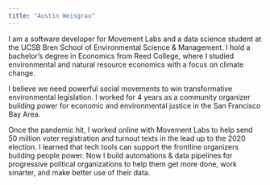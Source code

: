 ```yaml
---
title: "Austin Weisgrau"
---
```


I am a software developer for Movement Labs and a data science student at the UCSB Bren School of Environmental Science & Management. I hold a bachelor's degree in Economics from Reed College, where I studied environmental and natural resource economics with a focus on climate change.

I believe we need powerful social movements to win transformative environmental legislation. I worked for 4 years as a community organizer building power for economic and environmental justice in the San Francisco Bay Area.

Once the pandemic hit, I worked online with Movement Labs to help send 50 million voter registration and turnout texts in the lead up to the 2020 election. I learned that tech tools can support the frontline organizers building people power. Now I build automations & data pipelines for progressive political organizations to help them get more done, work smarter, and make better use of their data.
